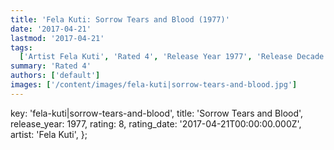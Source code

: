 ```yaml
---
title: 'Fela Kuti: Sorrow Tears and Blood (1977)'
date: '2017-04-21'
lastmod: '2017-04-21'
tags:
  ['Artist Fela Kuti', 'Rated 4', 'Release Year 1977', 'Release Decade 1970']
summary: 'Rated 4'
authors: ['default']
images: ['/content/images/fela-kuti|sorrow-tears-and-blood.jpg']
---
```


  key: 'fela-kuti|sorrow-tears-and-blood',
  title: 'Sorrow Tears and Blood',
  release_year: 1977,
  rating: 8,
  rating_date: '2017-04-21T00:00:00.000Z',
  artist: 'Fela Kuti',
};

<MusicRating data={data} />
